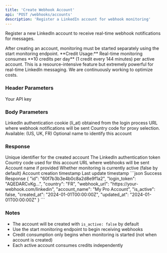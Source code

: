 ```yaml
---
title: 'Create Webhook Account'
api: 'POST /webhooks/accounts'
description: 'Register a LinkedIn account for webhook monitoring'
---
```


Register a new LinkedIn account to receive real-time webhook notifications for messages.

<Note>
  After creating an account, monitoring must be started separately using the start monitoring endpoint.
</Note>

<Warning>
  **Credit Usage:** Real-time monitoring consumes **10 credits per day** (1 credit every 144 minutes) per active account. This is a resource-intensive feature but extremely powerful for real-time LinkedIn messaging. We are continuously working to optimize costs.
</Warning>

### Header Parameters

<ParamField header="x-api-key" type="string" required>
  Your API key
</ParamField>

### Body Parameters

<ParamField body="login_token" type="string" required>
  LinkedIn authentication cookie (li_at) obtained from the login process
</ParamField>

<ParamField body="webhook_url" type="string" required>
  URL where webhook notifications will be sent
</ParamField>

<ParamField body="country" type="string" default="FR">
  Country code for proxy selection. Available: (US, UK, FR)
</ParamField>

<ParamField body="account_name" type="string">
  Optional name to identify this account
</ParamField>

### Response

<ResponseField name="id" type="string">
  Unique identifier for the created account
</ResponseField>

<ResponseField name="login_token" type="string">
  The LinkedIn authentication token
</ResponseField>

<ResponseField name="country" type="string">
  Country code used for this account
</ResponseField>

<ResponseField name="webhook_url" type="string">
  URL where webhooks will be sent
</ResponseField>

<ResponseField name="account_name" type="string">
  Account name if provided
</ResponseField>

<ResponseField name="is_active" type="boolean">
  Whether monitoring is currently active (false by default)
</ResponseField>

<ResponseField name="created_at" type="string">
  Account creation timestamp
</ResponseField>

<ResponseField name="updated_at" type="string">
  Last update timestamp
</ResponseField>

<ResponseExample>
```json Success Response
{
  "id": "60f7b3b3e4b0c8a2d8e9f1a2",
  "login_token": "AQEDARCvKg...",
  "country": "FR",
  "webhook_url": "https://your-webhook.com/linkedin",
  "account_name": "My Pro Account",
  "is_active": false,
  "created_at": "2024-01-01T00:00:00Z",
  "updated_at": "2024-01-01T00:00:00Z"
}
```
</ResponseExample>

### Notes
- The account will be created with `is_active: false` by default
- Use the start monitoring endpoint to begin receiving webhooks
- Credit consumption only begins when monitoring is started (not when account is created)
- Each active account consumes credits independently
